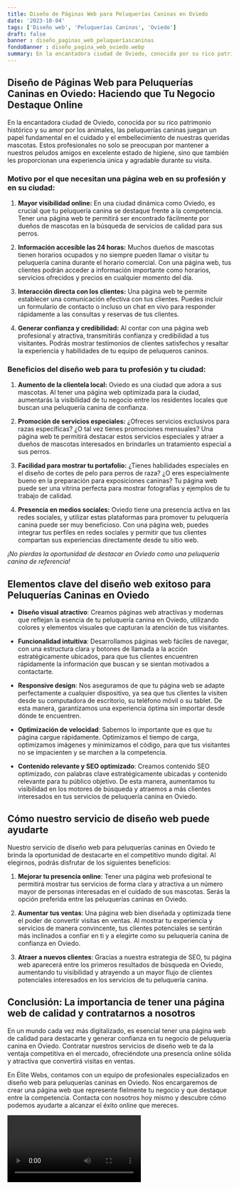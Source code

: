 ```yaml
---
title: Diseño de Páginas Web para Peluquerías Caninas en Oviedo
date: '2023-10-04'
tags: ['Diseño web', 'Peluquerías Caninas', 'Oviedo']
draft: false
banner : diseño_paginas_web_peluqueríascaninas
fondoBanner : diseño_pagina_web_oviedo.webp
summary: En la encantadora ciudad de Oviedo, conocida por su rico patrimonio histórico y su amor por los animales, las peluquerías caninas juegan un papel fundamental en el cuidado y el embellecimiento de nuestras queridas mascotas. Estos profesionales no solo se preocupan por mantener a nuestros peludos amigos en excelente estado de higiene, sino que también les proporcionan una experiencia única y agradable durante su visita.
---
```


## Diseño de Páginas Web para Peluquerías Caninas en Oviedo: Haciendo que Tu Negocio Destaque Online

En la encantadora ciudad de Oviedo, conocida por su rico patrimonio histórico y su amor por los animales, las peluquerías caninas juegan un papel fundamental en el cuidado y el embellecimiento de nuestras queridas mascotas. Estos profesionales no solo se preocupan por mantener a nuestros peludos amigos en excelente estado de higiene, sino que también les proporcionan una experiencia única y agradable durante su visita.

### Motivo por el que necesitan una página web en su profesión y en su ciudad:

1. **Mayor visibilidad online:** En una ciudad dinámica como Oviedo, es crucial que tu peluquería canina se destaque frente a la competencia. Tener una página web te permitirá ser encontrado fácilmente por dueños de mascotas en la búsqueda de servicios de calidad para sus perros.

2. **Información accesible las 24 horas:** Muchos dueños de mascotas tienen horarios ocupados y no siempre pueden llamar o visitar tu peluquería canina durante el horario comercial. Con una página web, tus clientes podrán acceder a información importante como horarios, servicios ofrecidos y precios en cualquier momento del día.

3. **Interacción directa con los clientes:** Una página web te permite establecer una comunicación efectiva con tus clientes. Puedes incluir un formulario de contacto o incluso un chat en vivo para responder rápidamente a las consultas y reservas de tus clientes.

4. **Generar confianza y credibilidad:** Al contar con una página web profesional y atractiva, transmitirás confianza y credibilidad a tus visitantes. Podrás mostrar testimonios de clientes satisfechos y resaltar la experiencia y habilidades de tu equipo de peluqueros caninos.

### Beneficios del diseño web para tu profesión y tu ciudad:

1. **Aumento de la clientela local:** Oviedo es una ciudad que adora a sus mascotas. Al tener una página web optimizada para la ciudad, aumentarás la visibilidad de tu negocio entre los residentes locales que buscan una peluquería canina de confianza.

2. **Promoción de servicios especiales:** ¿Ofreces servicios exclusivos para razas específicas? ¿O tal vez tienes promociones mensuales? Una página web te permitirá destacar estos servicios especiales y atraer a dueños de mascotas interesados en brindarles un tratamiento especial a sus perros.

3. **Facilidad para mostrar tu portafolio:** ¿Tienes habilidades especiales en el diseño de cortes de pelo para perros de raza? ¿O eres especialmente bueno en la preparación para exposiciones caninas? Tu página web puede ser una vitrina perfecta para mostrar fotografías y ejemplos de tu trabajo de calidad.

4. **Presencia en medios sociales:** Oviedo tiene una presencia activa en las redes sociales, y utilizar estas plataformas para promover tu peluquería canina puede ser muy beneficioso. Con una página web, puedes integrar tus perfiles en redes sociales y permitir que tus clientes compartan sus experiencias directamente desde tu sitio web.

*¡No pierdas la oportunidad de destacar en Oviedo como una peluquería canina de referencia!*

<GifSeo />

<Cta />

## Elementos clave del diseño web exitoso para Peluquerías Caninas en Oviedo

- **Diseño visual atractivo**: Creamos páginas web atractivas y modernas que reflejan la esencia de tu peluquería canina en Oviedo, utilizando colores y elementos visuales que capturan la atención de tus visitantes.

- **Funcionalidad intuitiva**: Desarrollamos páginas web fáciles de navegar, con una estructura clara y botones de llamada a la acción estratégicamente ubicados, para que tus clientes encuentren rápidamente la información que buscan y se sientan motivados a contactarte.

- **Responsive design**: Nos aseguramos de que tu página web se adapte perfectamente a cualquier dispositivo, ya sea que tus clientes la visiten desde su computadora de escritorio, su teléfono móvil o su tablet. De esta manera, garantizamos una experiencia óptima sin importar desde dónde te encuentren.

- **Optimización de velocidad**: Sabemos lo importante que es que tu página cargue rápidamente. Optimizamos el tiempo de carga, optimizamos imágenes y minimizamos el código, para que tus visitantes no se impacienten y se marchen a la competencia.

- **Contenido relevante y SEO optimizado**: Creamos contenido SEO optimizado, con palabras clave estratégicamente ubicadas y contenido relevante para tu público objetivo. De esta manera, aumentamos tu visibilidad en los motores de búsqueda y atraemos a más clientes interesados en tus servicios de peluquería canina en Oviedo.

## Cómo nuestro servicio de diseño web puede ayudarte

Nuestro servicio de diseño web para peluquerías caninas en Oviedo te brinda la oportunidad de destacarte en el competitivo mundo digital. Al elegirnos, podrás disfrutar de los siguientes beneficios:

1. **Mejorar tu presencia online**: Tener una página web profesional te permitirá mostrar tus servicios de forma clara y atractiva a un número mayor de personas interesadas en el cuidado de sus mascotas. Serás la opción preferida entre las peluquerías caninas en Oviedo.

2. **Aumentar tus ventas**: Una página web bien diseñada y optimizada tiene el poder de convertir visitas en ventas. Al mostrar tu experiencia y servicios de manera convincente, tus clientes potenciales se sentirán más inclinados a confiar en ti y a elegirte como su peluquería canina de confianza en Oviedo.

3. **Atraer a nuevos clientes**: Gracias a nuestra estrategia de SEO, tu página web aparecerá entre los primeros resultados de búsqueda en Oviedo, aumentando tu visibilidad y atrayendo a un mayor flujo de clientes potenciales interesados en los servicios de tu peluquería canina.

## Conclusión: La importancia de tener una página web de calidad y contratarnos a nosotros

En un mundo cada vez más digitalizado, es esencial tener una página web de calidad para destacarte y generar confianza en tu negocio de peluquería canina en Oviedo. Contratar nuestros servicios de diseño web te da la ventaja competitiva en el mercado, ofreciéndote una presencia online sólida y atractiva que convertirá visitas en ventas.

En Élite Webs, contamos con un equipo de profesionales especializados en diseño web para peluquerías caninas en Oviedo. Nos encargaremos de crear una página web que represente fielmente tu negocio y que destaque entre la competencia. Contacta con nosotros hoy mismo y descubre cómo podemos ayudarte a alcanzar el éxito online que mereces.

<Video />

<CtaBot job='Peluquerías Caninas' city='Oviedo'/>

<Gmaps query='Oviedo+españa+maps' />